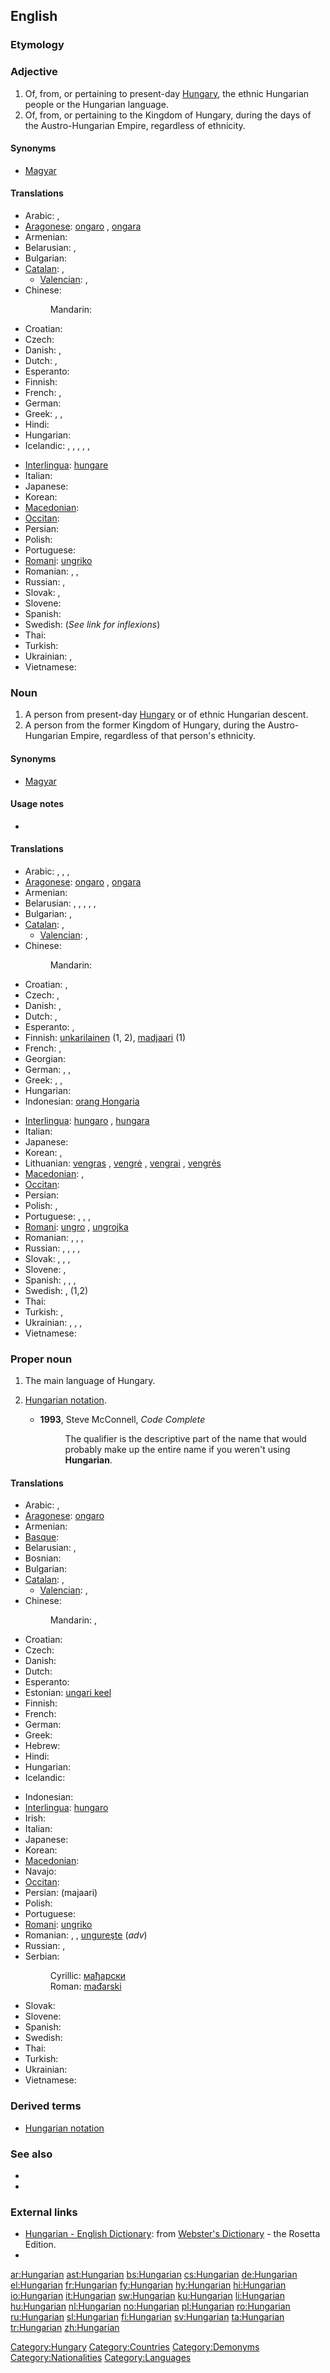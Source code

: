 {{interwiktionary|code=hu}}
{{wikipedia}}
==English==

===Etymology===
{{suffix|Hungary|an}}

===Adjective===
{{en-adj}}

# Of, from, or pertaining to present-day [[Hungary]], the ethnic Hungarian people or the Hungarian language.
# Of, from, or pertaining to the Kingdom of Hungary, during the days of the Austro-Hungarian Empire, regardless of ethnicity.

====Synonyms====
* [[Magyar]]

====Translations====
{{trans-top|Hungarian}}
* Arabic: {{t|ar|مجري|tr=majariy}}, {{t|ar|هنغاري|tr=hanghaariy}}
* [[Aragonese]]: [[ongaro]] {{m}}, [[ongara]] {{f}}
* Armenian: {{t|hy|հունգարական|tr=hungarakan}}
* Belarusian: {{t|be|венгерскі|tr=venhérski|xs=Belarusian}}, {{t|be|мадзярскі|tr=madzjárski|xs=Belarusian}}
* Bulgarian: {{t+|bg|унгарски|tr=ungárski}}
* [[Catalan]]: {{t+|ca|hongarès|m}}, {{t-|ca|hongaresa|f}}
** [[Valencian]]: {{t-|ca|hongarés|m}}, {{t-|ca|hongaresa|f}}
* Chinese:
*: Mandarin: {{t-|cmn|匈牙利|alt=匈牙利的|tr=Xiōngyálì de|sc=Hani}}
* Croatian: {{t|hr|mađarski}}
* Czech: {{t+|cs|maďarský|m}}
* Danish: {{t|da|ungarsk}}, {{t|da|ungarske|p}}
* Dutch: {{t+|nl|Hongaars}}, {{t+|nl|Hongaarse}}
* Esperanto: {{t-|eo|hungara|xs=Esperanto}}
* Finnish: {{t+|fi|unkarilainen}}
* French: {{t+|fr|hongrois|m}}, {{t+|fr|hongroise|f}}
* German: {{t+|de|ungarisch}}
* Greek: {{t|el|ουγγρικός|m|tr=oungrikós}}, {{t|el|ουγγρική|f|tr=oungrikí}}, {{t|el|ουγγρικό|n|tr=oungrikó}}
* Hindi: {{t|hi|हंगेरियाई|tr=haṅgēriyā'ī|xs=Hindi}}
* Hungarian: {{t+|hu|magyar}}
* Icelandic: {{t|is|ungverskur|m}}, {{t|is|ungversk|f}}, {{t|is|ungverskt|n}}, {{t|is|ungverskir|p}}, {{t|is|ungverskar|f|p}}, {{t|is|ungversk|n|p}}
{{trans-mid}}
* [[Interlingua]]: [[hungare]]
* Italian: {{t+|it|ungherese}}
* Japanese: {{t+|ja|ハンガリー|alt=ハンガリーの|tr=Hangarī-no}}
* Korean: {{t|ko|헝가리의|tr=Heonggari-ui|sc=Hang}}
* [[Macedonian]]: {{t-|mk|унгарски|m|tr=úngarski}}
* [[Occitan]]: {{t+|oc|ongrés|xs=Occitan}}
* Persian: {{t|fa|مجارستانی|tr=majârestâni}}
* Polish: {{t+|pl|węgierski}}
* Portuguese: {{t+|pt|húngaro|m}}
* [[Romani]]: [[ungriko]]
* Romanian: {{t-|ro|ungar}}, {{t+|ro|maghiar}}, {{t|ro|unguresc|m}}
* Russian: {{t+|ru|венгерский|tr=vengérskij}}, {{t|ru|мадьярский|tr=mad'járskij}}
* Slovak: {{t-|sk|maďarský}}, {{t|sk|uhorský}}
* Slovene: {{t+|sl|madžarski|m}}
* Spanish: {{t+|es|húngaro|m}}
* Swedish: {{t|sv|ungersk}} (''See link for inflexions'')
* Thai: {{t|th|ฮังการี|tr=hanggaaree}}
* Turkish: {{t+|tr|Macar}}
* Ukrainian: {{t+|uk|угорський|m|tr=uhórs'kyj|xs=Ukrainian}}, {{t|uk|мад'ярський|tr=mad'járs'kyj|xs=Ukrainian}}
* Vietnamese: {{t|vi|Hung-ga-ri|xs=Vietnamese}}
{{trans-bottom}}

===Noun===
{{en-noun|s|-}}

# A person from present-day [[Hungary]] or of ethnic Hungarian descent.
# A person from the former Kingdom of Hungary, during the Austro-Hungarian Empire, regardless of that person's ethnicity.

====Synonyms====
* [[Magyar]]

====Usage notes====
* {{en-usage-h-an}}

====Translations====
{{trans-top|person from Hungary}}
* Arabic: {{t|ar|مجري|m|tr=majariy}}, {{t|ar|مجرية|f|tr=majaríyya}}, {{t|ar|هنغاري|m|tr=hanghaariy}}, {{t|ar|هنغارية|f|tr=hangharíyya}}
* [[Aragonese]]: [[ongaro]] {{m}}, [[ongara]] {{f}}
* Armenian: {{t|hy|հունգարացի|tr=hungarac’i}}
* Belarusian: {{t-|be|венгр|m|tr=venhr|xs=Belarusian}}, {{t-|be|венгерка|f|tr=venhérka|xs=Belarusian}}, {{t|be|вугорац|m|tr=vuhórac|xs=Belarusian}}, {{t|be|вугорка|f|tr=vuhórka|xs=Belarusian}}, {{t|be|мадзяр|m|tr=madzjár|xs=Belarusian}}, {{t|be|мадзярка|f|tr=madzjárka|xs=Belarusian}}
* Bulgarian: {{t|bg|унгарец|m|tr=ungárec}}, {{t|bg|унгарка|f|tr=ungárka}}
* [[Catalan]]: {{t+|ca|hongarès|m}}, {{t-|ca|hongaresa|f}}
** [[Valencian]]: {{t-|ca|hongarés|m}}, {{t-|ca|hongaresa|f}}
* Chinese:
*: Mandarin: {{t-|cmn|匈牙利人|tr=Xiōngyálìrén|sc=Hani}}
* Croatian: {{t|hr|Mađar|m}}, {{t|hr|Mađarica|f}}
* Czech: {{t-|cs|Maďar|m}}, {{t|cs|Maďarka|f}}
* Danish: {{t-|da|ungarer}}, {{t-|da|ungarere|p}}
* Dutch: {{t+|nl|Hongaar|m}}, {{t+|nl|Hongaarse|f}}
* Esperanto: {{t-|eo|hungaro|xs=Esperanto}}, {{t-|eo|hungarino|xs=Esperanto}}
* Finnish: [[unkarilainen]] (1, 2), [[madjaari]] (1)
* French: {{t+|fr|Hongrois|m}}, {{t+|fr|Hongroise|f}}
* Georgian: {{t-|ka|უნგრელი|m|tr=ungreli|sc=Geor|xs=Georgian}}
* German: {{t+|de|Ungar|m}}, {{t+|de|Ungarin|f}}, {{t+|de|Ungarinnen|f|p}}
* Greek: {{t|el|Ούγγρος|m|tr=Oúngros}}, {{t|el|Μαγυάρος|m|tr=Magyáros}}, {{t|el|Ουγγαρέζα|f|tr=Oungaréza}}
* Hungarian: {{t+|hu|magyar}}
* Indonesian: [[orang Hongaria]]
{{trans-mid}}
* [[Interlingua]]: [[hungaro]] {{m}}, [[hungara]] {{f}}
* Italian: {{t+|it|ungherese|m|f}}
* Japanese: {{t+|ja|ハンガリー人|tr=Hangarī-jin}}
* Korean: {{t|ko|헝가리 사람|tr=Heonggari saram|sc=Hang}}, {{t|ko|헝가리인|tr=Heonggari-in|sc=Hang}}
* Lithuanian: [[vengras]] {{m}}, [[vengrė]] {{f}}, [[vengrai]] {{p}}, [[vengrės]] {{f|p}}
* [[Macedonian]]: {{t|mk|Унгарец|m|tr=Úngarec}},  {{t|mk|Унгарка|f|tr=Úngarka}}
* [[Occitan]]: {{t+|oc|ongrés|m|xs=Occitan}}
* Persian: {{t|fa|مجار|tr=majâr}}
* Polish: {{t+|pl|Węgier|m}}, {{t+|pl|Węgierka|f}}
* Portuguese: {{t+|pt|húngaro|m}}, {{t-|pt|húngara|f}}, {{t-|pt|húngaros|m|p}}, {{t-|pt|húngaras|f|p}}
* [[Romani]]: [[ungro]] {{m}}, [[ungrojka]] {{f}}
* Romanian: {{t+|ro|ungur|m}}, {{t+|ro|maghiar|m}}, {{t|ro|unguroaică|f}}, {{t+|ro|maghiară|f}}
* Russian: {{t+|ru|венгр|m|tr=vengr}}, {{t|ru|венгерец|m|tr=vengérec}} {{qualifier|obsolete}}, {{t+|ru|венгерка|f|tr=vengérka}}, {{t|ru|мадьяр|m|tr=mad'jár}}, {{t|ru|мадьярка|f|tr=mad'járka}}
* Slovak: {{t-|sk|Maďar|m}}, {{t|sk|Maďarka|f}}, {{t|sk|Uhor|m}}, {{t-|sk|Uhorka|f}}
* Slovene: {{t+|sl|Madžar|m}}, {{t-|sl|Madžarka|f}}
* Spanish: {{t+|es|húngaro|m}}, {{t-|es|húngara|f}}, {{t-|es|húngaros|m|p}}, {{t-|es|húngaras|f|p}}
* Swedish: {{t+|sv|ungrare|m}}, {{t+|sv|ungerska|f}} (1,2)
* Thai: {{t|th|คนฮังการี|tr=kon hanggaaree}}
* Turkish: {{t+|tr|Macar}}, {{t|tr|Macaristanlı}}
* Ukrainian: {{t-|uk|угорець|m|tr=uhórec'|xs=Ukrainian}}, {{t-|uk|угорка|f|tr=uhórka|xs=Ukrainian}}, {{t|uk|мад'яр|m|tr=mad'jár|xs=Ukrainian}}, {{t|uk|мад'ярка|f|tr=mad'járka|xs=Ukrainian}}
* Vietnamese: {{t|vi|người Hung-ga-ri|xs=Vietnamese}}
{{trans-bottom}}

===Proper noun===
{{en-proper noun}}

# The main language of Hungary.
# {{uncountable|computing|informal}} [[Hungarian notation]].
#* '''1993''', Steve McConnell, ''Code Complete''
#*: The qualifier is the descriptive part of the name that would probably make up the entire name if you weren't using '''Hungarian'''.

====Translations====
{{trans-top|the language}}
* Arabic: {{t|ar|مجري|m|tr=majariy}}, {{t|ar|هنغاري|m|tr=hanghaariy}}
* [[Aragonese]]: [[ongaro]] {{m}}
* Armenian: {{t+|hy|հունգարերեն|tr=hungareren}}
* [[Basque]]: {{t|eu|hungariera|xs=Basque}}
* Belarusian: {{t|be|венгерская мова|f|tr=vengérskaja móva|xs=Belarusian}}, {{t|be|вугорская мова|f|tr=vuhórskaja móva|xs=Belarusian}}
* Bosnian: {{t-|bs|mađarski|m}}
* Bulgarian: {{t|bg|унгарски език|m|tr=ungárski ezík}}
* [[Catalan]]: {{t+|ca|hongarès|m}}, {{t-|ca|hongaresa|f}}
** [[Valencian]]: {{t-|ca|hongarés|m}}, {{t-|ca|hongaresa|f}}
* Chinese:
*: Mandarin: {{t-|cmn|匈牙利語|sc=Hani}}, {{t-|cmn|匈牙利语|tr=Xiōngyálìyǔ|sc=Hani}}
* Croatian: {{t-|hr|mađarski|m}}
* Czech: {{t+|cs|maďarština|f}}
* Danish: {{t+|da|ungarsk}}
* Dutch: {{t+|nl|Hongaars|n}}
* Esperanto: {{t-|eo|hungaro|xs=Esperanto}}
* Estonian: [[ungari keel]]
* Finnish: {{t+|fi|unkari}}
* French: {{t+|fr|hongrois|m}}
* German: {{t+|de|Ungarisch|n}}
* Greek: {{t+|el|ουγγρικά|n|p|tr=oungriká}}
* Hebrew: {{t+|he|הונגרית|f|alt=הוּנְגָּרִית|tr=hungarít}}
* Hindi: {{t|hi|हंगेरियाई भाषा|tr=haṅgēriyā'ī bhāṣā|xs=Hindi}}
* Hungarian: {{t+|hu|magyar}}
* Icelandic: {{t+|is|ungverska}}
{{trans-mid}}
* Indonesian: {{t+|id|bahasa Hongaria|xs=Indonesian}}
* [[Interlingua]]: [[hungaro]]
* Irish: {{t-|ga|Ungáiris|xs=Irish}}
* Italian: {{t+|it|ungherese|m}}
* Japanese: {{t+|ja|ハンガリー語|tr=Hangarī-go}}
* Korean: {{t+|ko|헝가리어|tr=Heonggari-eo|sc=Hang}}
* [[Macedonian]]: {{t-|mk|унгарски|m|tr=úngarski}}
* Navajo: {{tø|nv|Hángewii dineʼé bizaad}}
* [[Occitan]]: {{t+|oc|ongrés|m|xs=Occitan}}
* Persian: {{fa-Arab|[[مجاری]]}} (majaari)
* Polish: {{t+|pl|węgierski|m}}
* Portuguese: {{t+|pt|húngaro|m}}
* [[Romani]]: [[ungriko]] {{m}}
* Romanian: {{l|ro|limba maghiară|f}}, {{l|ro|maghiară|f}}, [[ungureşte]] (''adv'')
* Russian: {{t+|ru|венгерский язык|m|tr=vengérskij jazýk}}, {{t|ru|мадьярский язык|m|tr=mad'járskij jazýk}}
* Serbian:
*: Cyrillic: [[мађарски#Serbian|мађарски]] {{m}}
*: Roman: [[mađarski#Serbian|mađarski]] {{m}}
* Slovak: {{t+|sk|maďarčina|f}}
* Slovene: {{t+|sl|madžarščina|f}}
* Spanish: {{t+|es|húngaro|m}}
* Swedish: {{t+|sv|ungerska|c}}
* Thai: {{t|th|ภาษาฮังการี|tr=paasăa hanggaaree}}
* Turkish: {{t+|tr|Macarca}}
* Ukrainian: {{t|uk|угорська мова|f|tr=uhórs'ka móva|xs=Ukrainian}}
* Vietnamese: {{t|vi|tiếng Hung-ga-ri|xs=Vietnamese}}
{{trans-bottom}}

===Derived terms===
* [[Hungarian notation]]

===See also===
* {{langcat}}
* {{langlist}}

===External links===
* [http://www.websters-online-dictionary.org/definition/Hungarian-english/ Hungarian - English Dictionary]: from [http://www.websters-online-dictionary.org/ Webster's Dictionary] - the Rosetta Edition.
* {{ISO 639|link=Ethnologue|1code=hu|code=hun}}

[[Category:Hungary]]
[[Category:Countries]]
[[Category:Demonyms]]
[[Category:Nationalities]]
[[Category:Languages]]

[[ar:Hungarian]]
[[ast:Hungarian]]
[[bs:Hungarian]]
[[cs:Hungarian]]
[[de:Hungarian]]
[[el:Hungarian]]
[[fr:Hungarian]]
[[fy:Hungarian]]
[[hy:Hungarian]]
[[hi:Hungarian]]
[[io:Hungarian]]
[[it:Hungarian]]
[[sw:Hungarian]]
[[ku:Hungarian]]
[[li:Hungarian]]
[[hu:Hungarian]]
[[nl:Hungarian]]
[[no:Hungarian]]
[[pl:Hungarian]]
[[ro:Hungarian]]
[[ru:Hungarian]]
[[sl:Hungarian]]
[[fi:Hungarian]]
[[sv:Hungarian]]
[[ta:Hungarian]]
[[tr:Hungarian]]
[[zh:Hungarian]]